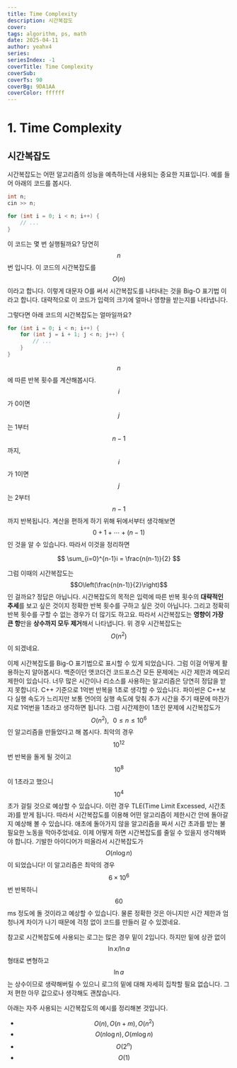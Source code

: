 ```yaml
---
title: Time Complexity
description: 시간복잡도
cover:
tags: algorithm, ps, math
date: 2025-04-11
author: yeahx4
series: 
seriesIndex: -1
coverTitle: Time Complexity
coverSub: 
coverTs: 90
coverBg: 9DA1AA
coverColor: ffffff
---
```


# 1. Time Complexity

## 시간복잡도

시간복잡도는 어떤 알고리즘의 성능을 예측하는데 사용되는 중요한 지표입니다. 예를 들어 아래의 코드를 봅시다.

```cpp
int n;
cin >> n;

for (int i = 0; i < n; i++) {
    // ...
}
```

이 코드는 몇 번 실행될까요? 당연히 $$n$$번 입니다. 이 코드의 시간복잡도를 $$O(n)$$이라고 합니다. 이렇게 대문자 O를 써서 시간복잡도를 나타내는 것을 Big-O 표기법 이라고 합니다. 대략적으로 이 코드가 입력의 크기에 얼마나 영향을 받는지를 나타냅니다.

그렇다면 아래 코드의 시간복잡도는 얼마일까요?

```cpp
for (int i = 0; i < n; i++) {
    for (int j = i + 1; j < n; j++) {
        // ...
    }
}
```

$$n$$에 따른 반복 횟수를 계산해봅시다. $$i$$가 0이면 $$j$$는 1부터 $$n-1$$까지, $$i$$가 1이면 $$j$$는 2부터 $$n-1$$까지 반복됩니다. 계산을 편하게 하기 위해 뒤에서부터 생각해보면 $$0 + 1 + \cdots +(n-1)$$인 것을 알 수 있습니다. 따라서 이것을 정리하면

$$
\sum_{i=0}^{n-1}i = \frac{n(n-1)}{2}
$$

그럼 이때의 시간복잡도는 $$O\left(\frac{n(n-1)}{2}\right)$$인 걸까요? 정답은 아닙니다. 시간복잡도의 목적은 입력에 따른 반복 횟수의 **대략적인 추세**를 보고 싶은 것이지 정확한 반복 횟수를 구하고 싶은 것이 아닙니다. 그리고 정확히 반복 횟수를 구할 수 없는 경우가 더 많기도 하고요. 따라서 시간복잡도는 **영향이 가장 큰 항**만을 **상수까지 모두 제거**해서 나타냅니다. 위 경우 시간복잡도는 $$O(n^2)$$이 되겠네요.

이제 시간복잡도를 Big-O 표기법으로 표시할 수 있게 되었습니다. 그럼 이걸 어떻게 활용하는지 알아봅시다. 백준이던 앳코더건 코드포스건 모든 문제에는 시간 제한과 메모리 제한이 있습니다. 너무 많은 시간이나 리소스를 사용하는 알고리즘은 당연히 정답을 받지 못합니다. C++ 기준으로 1억번 반복을 1초로 생각할 수 있습니다. 파이썬은 C++보다 실행 속도가 느리지만 보통 언어의 실행 속도에 맞춰 추가 시간을 주기 때문에 마찬가지로 1억번을 1초라고 생각하면 됩니다. 그럼 시간제한이 1초인 문제에 시간복잡도가 $$O(n^2), \,\,\,\, 0 \leq n \leq 10^6$$인 알고리즘을 만들었다고 해 봅시다. 최악의 경우 $$10^{12}$$번 반복을 돌게 될 것이고 $$10^8$$이 1초라고 했으니 $$10^4$$초가 걸릴 것으로 예상할 수 있습니다. 이런 경우 TLE(Time Limit Excessed, 시간초과)를 받게 됩니다. 따라서 시간복잡도를 이용해 어떤 알고리즘이 제한시간 안에 돌아갈지 예상해 볼 수 있습니다. 애초에 돌아가지 않을 알고리즘을 짜서 시간 초과를 받는 불필요한 노동을 막아주었네요. 이제 어떻게 하면 시간복잡도를 줄일 수 있을지 생각해봐야 합니다. 기발한 아이디어가 떠올라서 시간복잡도가 $$O(n \log n)$$이 되었습니다! 이 알고리즘은 최악의 경우 $$6 \times 10^6$$번 반복하니 $$60$$ms 정도에 돌 것이라고 예상할 수 있습니다. 물론 정확한 것은 아니지만 시간 제한과 엄청나게 차이가 나기 때문에 걱정 없이 코드를 만들러 갈 수 있겠네요.

참고로 시간복잡도에 사용되는 로그는 많은 경우 밑이 2입니다. 하지만 밑에 상관 없이 $$\ln x / \ln a$$형태로 변형하고 $$\ln a$$는 상수이므로 생략해버릴 수 있으니 로그의 밑에 대해 자세히 집착할 필요 없습니다. 그저 편한 아무 값으로나 생각해도 괜찮습니다.

아래는 자주 사용되는 시간복잡도의 예시를 정리해본 것입니다.

* $$O(n), O(n + m), O(n^2)$$
* $$O(n \log n), O(m \log n)$$
* $$O(2^n)$$
* $$O(1)$$

